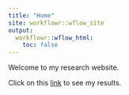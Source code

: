 ```yaml
---
title: "Home"
site: workflowr::wflow_site
output:
  workflowr::wflow_html:
    toc: false
---
```


Welcome to my research website.

Click on this [link](load_data.html) to see my results.
